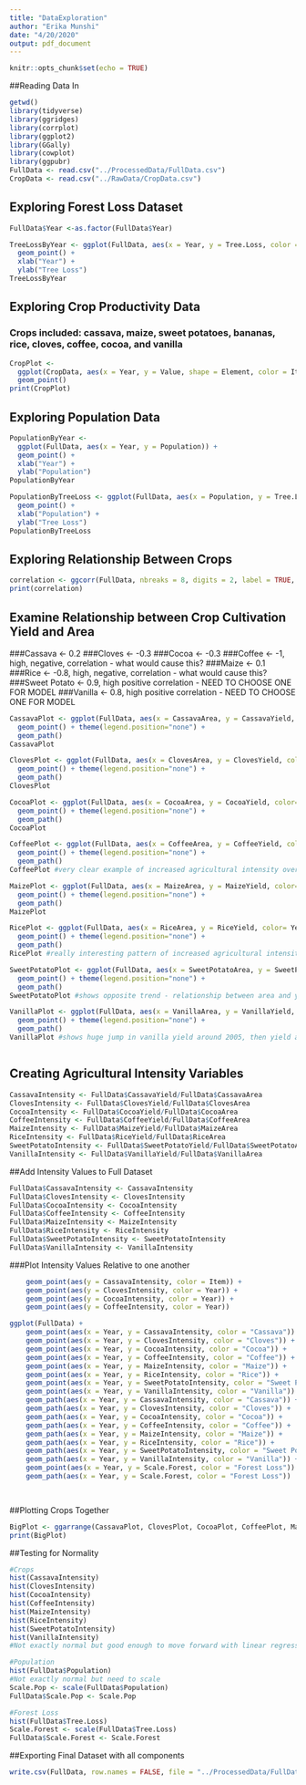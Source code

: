 ```yaml
---
title: "DataExploration"
author: "Erika Munshi"
date: "4/20/2020"
output: pdf_document
---
```


```r
knitr::opts_chunk$set(echo = TRUE)
```
##Reading Data In
```r
getwd()
library(tidyverse)
library(ggridges)
library(corrplot)
library(ggplot2)
library(GGally)
library(cowplot)
library(ggpubr)
FullData <- read.csv("../ProcessedData/FullData.csv")
CropData <- read.csv("../RawData/CropData.csv")
```

## Exploring Forest Loss Dataset
```r
FullData$Year <-as.factor(FullData$Year)

TreeLossByYear <- ggplot(FullData, aes(x = Year, y = Tree.Loss, color = as.factor(Year) )) + 
  geom_point() +
  xlab("Year") +
  ylab("Tree Loss")
TreeLossByYear

```

## Exploring Crop Productivity Data
### Crops included: cassava, maize, sweet potatoes, bananas, rice, cloves, coffee, cocoa, and vanilla

```r
CropPlot <- 
  ggplot(CropData, aes(x = Year, y = Value, shape = Element, color = Item)) +
  geom_point() 
print(CropPlot)
```

## Exploring Population Data

```r
PopulationByYear <- 
  ggplot(FullData, aes(x = Year, y = Population)) + 
  geom_point() +
  xlab("Year") +
  ylab("Population") 
PopulationByYear

PopulationByTreeLoss <- ggplot(FullData, aes(x = Population, y = Tree.Loss, color = Year )) + 
  geom_point() +
  xlab("Population") +
  ylab("Tree Loss")
PopulationByTreeLoss
```

## Exploring Relationship Between Crops

```r
correlation <- ggcorr(FullData, nbreaks = 8, digits = 2, label = TRUE, label_size = 2, hjust = .9, layout.exp = 4, palette = "PiYG")
print(correlation)

```

## Examine Relationship between Crop Cultivation Yield and Area
###Cassava <- 0.2
###Cloves <- -0.3
###Cocoa <- -0.3
###Coffee <- -1, high, negative, correlation - what would cause this?
###Maize <- 0.1
###Rice <- -0.8, high, negative, correlation - what would cause this?
###Sweet Potato <- 0.9, high positive correlation - NEED TO CHOOSE ONE FOR MODEL
###Vanilla <- 0.8, high positive correlation - NEED TO CHOOSE ONE FOR MODEL

```r
CassavaPlot <- ggplot(FullData, aes(x = CassavaArea, y = CassavaYield, color= Year, group = 1)) + 
  geom_point() + theme(legend.position="none") +
  geom_path()
CassavaPlot

ClovesPlot <- ggplot(FullData, aes(x = ClovesArea, y = ClovesYield, color= Year, group = 1)) + 
  geom_point() + theme(legend.position="none") +
  geom_path()
ClovesPlot

CocoaPlot <- ggplot(FullData, aes(x = CocoaArea, y = CocoaYield, color= Year, group = 1)) + 
  geom_point() + theme(legend.position="none") +
  geom_path()
CocoaPlot

CoffeePlot <- ggplot(FullData, aes(x = CoffeeArea, y = CoffeeYield, color= Year, group = 1)) + 
  geom_point() + theme(legend.position="none") +
  geom_path()
CoffeePlot #very clear example of increased agricultural intensity over time less area needed to create higher yield

MaizePlot <- ggplot(FullData, aes(x = MaizeArea, y = MaizeYield, color= Year, group = 1)) + 
  geom_point() + theme(legend.position="none") +
  geom_path()
MaizePlot

RicePlot <- ggplot(FullData, aes(x = RiceArea, y = RiceYield, color= Year, group = 1)) + 
  geom_point() + theme(legend.position="none") +
  geom_path()
RicePlot #really interesting pattern of increased agricultural intensity - showing learning curve over time 

SweetPotatoPlot <- ggplot(FullData, aes(x = SweetPotatoArea, y = SweetPotatoYield, color= Year, group = 1)) + 
  geom_point() + theme(legend.position="none") +
  geom_path()
SweetPotatoPlot #shows opposite trend - relationship between area and yield appears to remain constant throughout years

VanillaPlot <- ggplot(FullData, aes(x = VanillaArea, y = VanillaYield, color= Year, group = 1)) + 
  geom_point() + theme(legend.position="none") +
  geom_path()
VanillaPlot #shows huge jump in vanilla yield around 2005, then yield and area seem to stabilize (indicating some sort of carryign capacity)



```
## Creating Agricultural Intensity Variables
```r
CassavaIntensity <- FullData$CassavaYield/FullData$CassavaArea
ClovesIntensity <- FullData$ClovesYield/FullData$ClovesArea
CocoaIntensity <- FullData$CocoaYield/FullData$CocoaArea
CoffeeIntensity <- FullData$CoffeeYield/FullData$CoffeeArea
MaizeIntensity <- FullData$MaizeYield/FullData$MaizeArea
RiceIntensity <- FullData$RiceYield/FullData$RiceArea
SweetPotatoIntensity <- FullData$SweetPotatoYield/FullData$SweetPotatoArea
VanillaIntensity <- FullData$VanillaYield/FullData$VanillaArea

```
##Add Intensity Values to Full Dataset
```r
FullData$CassavaIntensity <- CassavaIntensity
FullData$ClovesIntensity <- ClovesIntensity
FullData$CocoaIntensity <- CocoaIntensity
FullData$CoffeeIntensity <- CoffeeIntensity
FullData$MaizeIntensity <- MaizeIntensity
FullData$RiceIntensity <- RiceIntensity
FullData$SweetPotatoIntensity <- SweetPotatoIntensity
FullData$VanillaIntensity <- VanillaIntensity

```

###Plot Intensity Values Relative to one another 
```r
 
    geom_point(aes(y = CassavaIntensity, color = Item)) + 
    geom_point(aes(y = ClovesIntensity, color = Year)) +
    geom_point(aes(y = CocoaIntensity, color = Year)) +
    geom_point(aes(y = CoffeeIntensity, color = Year))

ggplot(FullData) +
    geom_point(aes(x = Year, y = CassavaIntensity, color = "Cassava")) + 
    geom_point(aes(x = Year, y = ClovesIntensity, color = "Cloves")) +
    geom_point(aes(x = Year, y = CocoaIntensity, color = "Cocoa")) +
    geom_point(aes(x = Year, y = CoffeeIntensity, color = "Coffee")) +
    geom_point(aes(x = Year, y = MaizeIntensity, color = "Maize")) +
    geom_point(aes(x = Year, y = RiceIntensity, color = "Rice")) +
    geom_point(aes(x = Year, y = SweetPotatoIntensity, color = "Sweet Potato")) +
    geom_point(aes(x = Year, y = VanillaIntensity, color = "Vanilla")) +
    geom_path(aes(x = Year, y = CassavaIntensity, color = "Cassava")) + 
    geom_path(aes(x = Year, y = ClovesIntensity, color = "Cloves")) +
    geom_path(aes(x = Year, y = CocoaIntensity, color = "Cocoa")) +
    geom_path(aes(x = Year, y = CoffeeIntensity, color = "Coffee")) +
    geom_path(aes(x = Year, y = MaizeIntensity, color = "Maize")) +
    geom_path(aes(x = Year, y = RiceIntensity, color = "Rice")) +
    geom_path(aes(x = Year, y = SweetPotatoIntensity, color = "Sweet Potato")) +
    geom_path(aes(x = Year, y = VanillaIntensity, color = "Vanilla")) +
    geom_point(aes(x = Year, y = Scale.Forest, color = "Forest Loss")) +
    geom_path(aes(x = Year, y = Scale.Forest, color = "Forest Loss")) 

    

```
##Plotting Crops Together 
```r
BigPlot <- ggarrange(CassavaPlot, ClovesPlot, CocoaPlot, CoffeePlot, MaizePlot, RicePlot, SweetPotatoPlot, VanillaPlot, nrow = 4, ncol = 2, common.legend = T, legend = "right")
print(BigPlot)
```

##Testing for Normality 
```r
#Crops
hist(CassavaIntensity)
hist(ClovesIntensity)
hist(CocoaIntensity)
hist(CoffeeIntensity)
hist(MaizeIntensity)
hist(RiceIntensity)
hist(SweetPotatoIntensity)
hist(VanillaIntensity)
#Not exactly normal but good enough to move forward with linear regression

#Population
hist(FullData$Population)
#Not exactly normal but need to scale 
Scale.Pop <- scale(FullData$Population)
FullData$Scale.Pop <- Scale.Pop

#Forest Loss
hist(FullData$Tree.Loss)
Scale.Forest <- scale(FullData$Tree.Loss)
FullData$Scale.Forest <- Scale.Forest

```
##Exporting Final Dataset with all components
```r
write.csv(FullData, row.names = FALSE, file = "../ProcessedData/FullData.csv")
```




